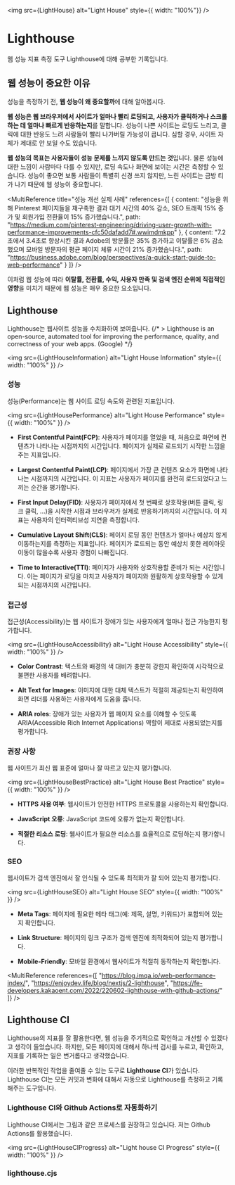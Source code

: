 
<img src={LightHouse} alt="Light House" style={{ width: "100%"}} />

# Lighthouse
웹 성능 지표 측정 도구 Lighthouse에 대해 공부한 기록입니다.

## 웹 성능이 중요한 이유
성능을 측정하기 전, **웹 성능이 왜 중요할까**에 대해 알아봅시다.

**웹 성능은 웹 브라우저에서 사이트가 얼마나 빨리 로딩되고, 사용자가 클릭하거나 스크롤하는 데 
얼마나 빠르게 반응하는지**를 말합니다. 성능이 나쁜 사이트는 로딩도 느리고, 클릭에 대한 반응도 느려
사람들이 빨리 나가버릴 가능성이 큽니다. 심할 경우, 사이트 자체가 제대로 안 보일 수도 있습니다. 

**웹 성능의 목표는 사용자들이 성능 문제를 느끼지 않도록 만드는 것**입니다. 물론 성능에 대한 느낌이 
사람마다 다를 수 있지만, 로딩 속도나 화면에 보이는 시간은 측정할 수 있습니다. 성능이 좋으면 
보통 사람들이 특별히 신경 쓰지 않지만, 느린 사이트는 금방 티가 나기 때문에 웹 성능이 중요합니다.

<MultiReference title="성능 개선 실제 사례" references={[
    {
        content: "성능을 위해 Pinterest 페이지들을 재구축한 결과 대기 시간의 40% 감소, SEO 트래픽 15% 증가 및 회원가입 전환율이 15% 증가했습니다.",
        path: "https://medium.com/pinterest-engineering/driving-user-growth-with-performance-improvements-cfc50dafadd7#.wwimdmkpp"
    },
    {
        content: "7.2초에서 3.4초로 향상시킨 결과 Adobe의 방문률은 35% 증가하고 이탈률은 6% 감소했으며 모바일 방문자의 평균 페이지 체류 시간이 21% 증가했습니다.",
        path: "https://business.adobe.com/blog/perspectives/a-quick-start-guide-to-web-performance"
    }
]} />

이처럼 웹 성능에 따라 **이탈률, 전환률, 수익, 사용자 만족 및 검색 엔진 순위에 직접적인 영향**을 미치기 때문에
웹 성능은 매우 중요한 요소입니다. 

## Lighthouse
Lighthouse는 웹사이트 성능을 수치화하여 보여줍니다. 
{/* > Lighthouse is an open-source, automated tool for improving the performance, quality, and correctness of your web apps. (Google) */}

<img src={LightHouseInformation} alt="Light House Information" style={{ width: "100%" }} />

### 성능
성능(Performance)는 웹 사이트 로딩 속도와 관련된 지표입니다.

<img src={LightHousePerformance} alt="Light House Performance" style={{ width: "100%" }} />

- **First Contentful Paint(FCP)**: 사용자가 페이지를 열었을 때, 처음으로 화면에 컨텐츠가 나타나는 시점까지의 시간입니다.
페이지가 실제로 로드되기 시작한 느낌을 주는 지표입니다.

- **Largest Contentful Paint(LCP)**: 페이지에서 가장 큰 컨텐츠 요소가 화면에 나타나는 시점까지의 시간입니다. 
이 지표는 사용자가 페이지를 완전히 로드되었다고 느끼는 순간을 평가합니다.

- **First Input Delay(FID)**: 사용자가 페이지에서 첫 번째로 상호작용(버튼 클릭, 링크 클릭, ...)을 
시작한 시점과 브라우저가 실제로 반응하기까지의 시간입니다. 이 지표는 사용자의 인터랙티브성 지연을 측정합니다.

- **Cumulative Layout Shift(CLS)**: 페이지 로딩 동안 컨텐츠가 얼마나 예상치 않게 이동하는지를 측정하는 지표입니다.
페이지가 로드되는 동안 예상치 못한 레이아웃 이동이 많을수록 사용자 경험이 나빠집니다.

- **Time to Interactive(TTI)**: 페이지가 사용자와 상호작용할 준비가 되는 시간입니다. 
이는 페이지가 로딩을 마치고 사용자가 페이지와 원활하게 상호작용할 수 있게 되는 시점까지의 시간입니다.

### 접근성
접근성(Accessibility)는 웹 사이트가 장애가 있는 사용자에게 얼마나 접근 가능한지 평가합니다.

<img src={LightHouseAccessibility} alt="Light House Accessibility" style={{ width: "100%" }} />

- **Color Contrast**: 텍스트와 배경의 색 대비가 충분히 강한지 확인하여 시각적으로 불편한 사용자를 배려합니다.

- **Alt Text for Images**: 이미지에 대한 대체 텍스트가 적절히 제공되는지 확인하여 화면 리더를 사용하는 사용자에게 도움을 줍니다.

- **ARIA roles**: 장애가 있는 사용자가 웹 페이지 요소를 이해할 수 잇도록 ARIA(Accessible Rich Internet Applications) 역할이 제대로 사용되었는지를 평가합니다.

### 권장 사항
웹 사이트가 최신 웹 표준에 얼마나 잘 따르고 있는지 평가합니다.

<img src={LightHouseBestPractice} alt="Light House Best Practice" style={{ width: "100%" }} />

- **HTTPS 사용 여부**: 웹사이트가 안전한 HTTPS 프로토콜을 사용하는지 확인합니다.

- **JavaScript 오류**: JavaScript 코드에 오류가 없는지 확인합니다.

- **적절한 리소스 로딩**: 웹사이트가 필요한 리소스를 효율적으로 로딩하는지 평가합니다.

### SEO
웹사이트가 검색 엔진에서 잘 인식될 수 있도록 최적화가 잘 되어 있는지 평가합니다.

<img src={LightHouseSEO} alt="Light House SEO" style={{ width: "100%" }} />

- **Meta Tags**: 페이지에 필요한 메타 태그(예: 제목, 설명, 키워드)가 포함되어 있는지 확인합니다.

- **Link Structure**: 페이지의 링크 구조가 검색 엔진에 최적화되어 있는지 평가합니다.

- **Mobile-Friendly**: 모바일 환경에서 웹사이트가 적절히 동작하는지 확인합니다.


<MultiReference references={[
    "https://blog.imqa.io/web-performance-index/",
    "https://enjoydev.life/blog/nextjs/2-lighthouse",
    "https://fe-developers.kakaoent.com/2022/220602-lighthouse-with-github-actions/"
]} />

## Lighthouse CI
Lighthouse의 지표를 잘 활용한다면, 웹 성능을 주기적으로 확인하고 개선할 수 있겠다고 생각이 들었습니다.
하지만, 모든 페이지에 대해서 하나씩 검사를 누르고, 확인하고, 지표를 기록하는 일은 번거롭다고 생각했습니다.

이러한 반복적인 작업을 줄여줄 수 있는 도구로 **Lighthouse CI**가 있습니다.
Lighthouse CI는 모든 커밋과 변화에 대해서 자동으로 Lighthouse를 측정하고 기록해주는 도구입니다.

### Lighthouse CI와 Github Actions로 자동화하기
Lighthouse CI에서는 그림과 같은 프로세스를 권장하고 있습니다. 저는 Github Actions를 활용했습니다.

<img src={LightHouseCIProgress} alt="Light house CI Progress" style={{ width: "100%" }} />

### lighthouse.cjs


